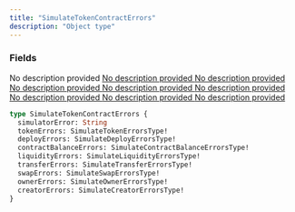 ```yaml
---
title: "SimulateTokenContractErrors"
description: "Object type"
---
```


### Fields

<ResponseField name="simulatorError" type="String">
  No description provided
</ResponseField>

<a href="/api-reference/types/simulatetokenerrorstype">
  <ResponseField name="tokenErrors" type="SimulateTokenErrorsType!" required>
    No description provided
  </ResponseField>
</a>

<a href="/api-reference/types/simulatedeployerrorstype">
  <ResponseField name="deployErrors" type="SimulateDeployErrorsType!" required>
    No description provided
  </ResponseField>
</a>

<a href="/api-reference/types/simulatecontractbalanceerrorstype">
  <ResponseField name="contractBalanceErrors" type="SimulateContractBalanceErrorsType!" required>
    No description provided
  </ResponseField>
</a>

<a href="/api-reference/types/simulateliquidityerrorstype">
  <ResponseField name="liquidityErrors" type="SimulateLiquidityErrorsType!" required>
    No description provided
  </ResponseField>
</a>

<a href="/api-reference/types/simulatetransfererrorstype">
  <ResponseField name="transferErrors" type="SimulateTransferErrorsType!" required>
    No description provided
  </ResponseField>
</a>

<a href="/api-reference/types/simulateswaperrorstype">
  <ResponseField name="swapErrors" type="SimulateSwapErrorsType!" required>
    No description provided
  </ResponseField>
</a>

<a href="/api-reference/types/simulateownererrorstype">
  <ResponseField name="ownerErrors" type="SimulateOwnerErrorsType!" required>
    No description provided
  </ResponseField>
</a>

<a href="/api-reference/types/simulatecreatorerrorstype">
  <ResponseField name="creatorErrors" type="SimulateCreatorErrorsType!" required>
    No description provided
  </ResponseField>
</a>


```graphql SimulateTokenContractErrors
type SimulateTokenContractErrors {
  simulatorError: String
  tokenErrors: SimulateTokenErrorsType!
  deployErrors: SimulateDeployErrorsType!
  contractBalanceErrors: SimulateContractBalanceErrorsType!
  liquidityErrors: SimulateLiquidityErrorsType!
  transferErrors: SimulateTransferErrorsType!
  swapErrors: SimulateSwapErrorsType!
  ownerErrors: SimulateOwnerErrorsType!
  creatorErrors: SimulateCreatorErrorsType!
}
```
